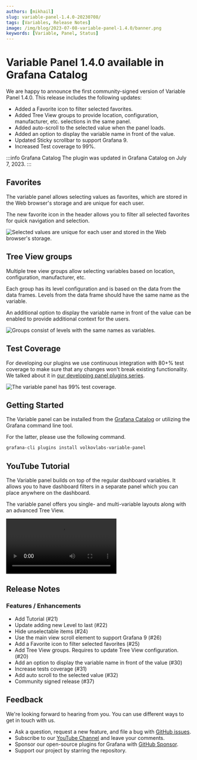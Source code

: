 ```yaml
---
authors: [mikhail]
slug: variable-panel-1.4.0-20230708/
tags: [Variables, Release Notes]
image: /img/blog/2023-07-08-variable-panel-1.4.0/banner.png
keywords: [Variable, Panel, Status]
---
```



# Variable Panel 1.4.0 available in Grafana Catalog

We are happy to announce the first community-signed version of Variable Panel 1.4.0. This release includes the following updates:

- Added a Favorite icon to filter selected favorites.
- Added Tree View groups to provide location, configuration, manufacturer, etc. selections in the same panel.
- Added auto-scroll to the selected value when the panel loads.
- Added an option to display the variable name in front of the value.
- Updated Sticky scrollbar to support Grafana 9.
- Increased Test coverage to 99%.

:::info Grafana Catalog
The plugin was updated in Grafana Catalog on July 7, 2023.
:::

## Favorites

The variable panel allows selecting values as favorites, which are stored in the Web browser's storage and are unique for each user.

The new favorite icon in the header allows you to filter all selected favorites for quick navigation and selection.

<Image
  title="Selected values are unique for each user and stored in the Web browser's storage."
  src="/img/blog/2023-07-08-variable-panel-1.4.0/favorites.png"
  lazy={false}
/>

## Tree View groups

Multiple tree view groups allow selecting variables based on location, configuration, manufacturer, etc.

Each group has its level configuration and is based on the data from the data frames. Levels from the data frame should have the same name as the variable.

An additional option to display the variable name in front of the value can be enabled to provide additional context for the users.

<Image
  title="Groups consist of levels with the same names as variables."
  src="/img/blog/2023-07-08-variable-panel-1.4.0/groups.png"
/>

## Test Coverage

For developing our plugins we use continuous integration with 80+% test coverage to make sure that any changes won't break existing functionality. We talked about it in [our developing panel plugins series](https://www.youtube.com/watch?v=ga5Ik32vqIw).

<Image
  title="The variable panel has 99% test coverage."
  src="/img/blog/2023-07-08-variable-panel-1.4.0/codecov.png"
/>

## Getting Started

The Variable panel can be installed from the [Grafana Catalog](https://grafana.com/grafana/plugins/volkovlabs-variable-panel/) or utilizing the Grafana command line tool.

For the latter, please use the following command.

```bash
grafana-cli plugins install volkovlabs-variable-panel
```

## YouTube Tutorial

The Variable panel builds on top of the regular dashboard variables. It allows you to have dashboard filters in a separate panel which you can place anywhere on the dashboard.

The variable panel offers you single- and multi-variable layouts along with an advanced Tree View.

<Video
  src="https://www.youtube.com/embed/mYYtMW9qiPA"
  title="Demonstrates the Variable panel functionality."
/>

## Release Notes

### Features / Enhancements

- Add Tutorial (#21)
- Update adding new Level to last (#22)
- Hide unselectable items (#24)
- Use the main view scroll element to support Grafana 9 (#26)
- Add a Favorite icon to filter selected favorites (#25)
- Add Tree View groups. Requires to update Tree View configuration. (#20)
- Add an option to display the variable name in front of the value (#30)
- Increase tests coverage (#31)
- Add auto scroll to the selected value (#32)
- Community signed release (#37)

## Feedback

We're looking forward to hearing from you. You can use different ways to get in touch with us.

- Ask a question, request a new feature, and file a bug with [GitHub issues](https://github.com/volkovlabs/volkovlabs-variable-panel/issues).
- Subscribe to our [YouTube Channel](https://www.youtube.com/@volkovlabs) and leave your comments.
- Sponsor our open-source plugins for Grafana with [GitHub Sponsor](https://github.com/sponsors/VolkovLabs).
- Support our project by starring the repository.
